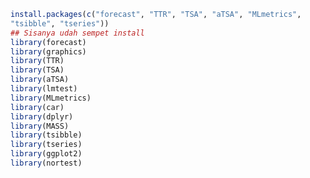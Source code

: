 ```r
install.packages(c("forecast", "TTR", "TSA", "aTSA", "MLmetrics",
"tsibble", "tseries"))
## Sisanya udah sempet install 
library(forecast)
library(graphics)
library(TTR)
library(TSA)
library(aTSA)
library(lmtest)
library(MLmetrics)
library(car)
library(dplyr)
library(MASS)
library(tsibble)
library(tseries)
library(ggplot2)
library(nortest)
```

